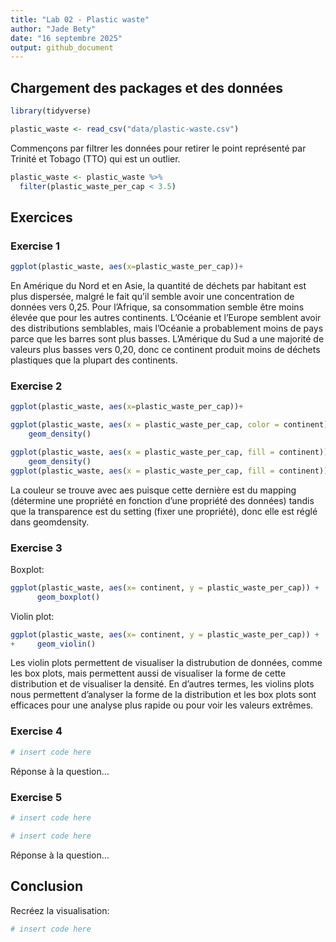 ```yaml
---
title: "Lab 02 - Plastic waste"
author: "Jade Bety"
date: "16 septembre 2025"
output: github_document
---
```


## Chargement des packages et des données

```r
library(tidyverse) 
```

```r
plastic_waste <- read_csv("data/plastic-waste.csv")
```

Commençons par filtrer les données pour retirer le point représenté par Trinité et Tobago (TTO) qui est un outlier.

```r
plastic_waste <- plastic_waste %>%
  filter(plastic_waste_per_cap < 3.5)
```


## Exercices

### Exercise 1

```r
ggplot(plastic_waste, aes(x=plastic_waste_per_cap))+                                              geom_histogram(binwidth = 0.2, fill ="grey")+                                                   facet_wrap(~ continent)
```
              
En Amérique du Nord et en Asie, la quantité de déchets par habitant est plus dispersée, malgré le fait qu'il semble avoir une concentration de données vers 0,25. Pour l'Afrique, sa consommation semble être moins élevée que pour les autres continents. L'Océanie et l'Europe semblent avoir des distributions semblables, mais l'Océanie a probablement moins de pays parce que les barres sont plus basses. L'Amérique du Sud a une majorité de valeurs plus basses vers 0,20, donc ce continent produit moins de déchets plastiques que la plupart des continents.
              
### Exercise 2

```r
ggplot(plastic_waste, aes(x=plastic_waste_per_cap))+                                              geom_density()

ggplot(plastic_waste, aes(x = plastic_waste_per_cap, color = continent)) +
    geom_density()

ggplot(plastic_waste, aes(x = plastic_waste_per_cap, fill = continent)) +
    geom_density()
ggplot(plastic_waste, aes(x = plastic_waste_per_cap, fill = continent)) +   geom_density( alpha = 0.5)
```

La couleur se trouve avec aes puisque cette dernière est du mapping (détermine une propriété en fonction d'une propriété des données) tandis que la transparence est du setting (fixer une propriété), donc elle est réglé dans geomdensity.

### Exercise 3

Boxplot:

```r
ggplot(plastic_waste, aes(x= continent, y = plastic_waste_per_cap)) +
      geom_boxplot()
```

Violin plot:

```r
ggplot(plastic_waste, aes(x= continent, y = plastic_waste_per_cap)) +
+     geom_violin()
```

Les violin plots permettent de visualiser la distrubution de données, comme les box plots, mais permettent aussi de visualiser la forme de cette distribution et de visualiser la densité. En d'autres termes, les violins plots nous permettent d'analyser la forme de la distribution et les box plots sont efficaces pour une analyse plus rapide ou pour voir les valeurs extrêmes.

### Exercise 4


```r
# insert code here
```

Réponse à la question...

### Exercise 5


```r
# insert code here
```

```r
# insert code here
```

Réponse à la question...

## Conclusion

Recréez la visualisation:

```r
# insert code here
```

